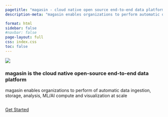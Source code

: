 ```yaml
---
pagetitle: "magasin - cloud native open source end-to-end data platform"
description-meta: "magasin enables organizations to perform automatic data ingestion, storage, analysis, ML/AI compute and visualization at scale"

format: html
sidebar: false
#navbar: false
page-layout: full
css: index.css
toc: false
---
```

::: {.hero .text-center}
![](images/magasin-logo-beta.svg)

<h3>magasin is the cloud native open-source end-to-end data platform</h3>
<p>magasin enables organizations to perform of automatic data ingestion, storage, analysis, ML/AI compute and visualization at scale</p>
<img src="images/enabling-capabilities.png" alt="">


::: {.hero-buttons}
[Get Started](get-started.qmd){.btn-action-primary .btn-action .btn .btn-primary .btn-lg role="button"}
::: 

:::